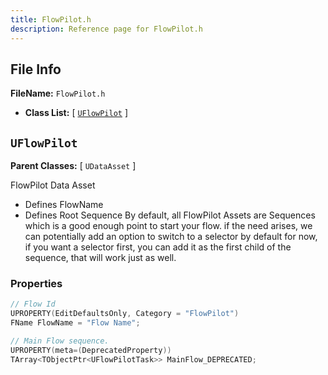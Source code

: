 ```yaml
---
title: FlowPilot.h
description: Reference page for FlowPilot.h
---
```


## File Info

__FileName:__ `FlowPilot.h`
- __Class List:__ 
[ [`UFlowPilot`](#uflowpilot) ]


## `UFlowPilot` 


__Parent Classes:__
[ `UDataAsset` ]

 
FlowPilot Data Asset 
- Defines FlowName 
- Defines Root Sequence 
By default, all FlowPilot Assets are Sequences which is a good enough point to start your flow. 
if the need arises, we can potentially add an option to switch to a selector by default 
for now, if you want a selector first, you can add it as the first child of the sequence, that will work just as well. 

### Properties

```cpp
// Flow Id 
UPROPERTY(EditDefaultsOnly, Category = "FlowPilot")
FName FlowName = "Flow Name";

// Main Flow sequence. 
UPROPERTY(meta=(DeprecatedProperty))
TArray<TObjectPtr<UFlowPilotTask>> MainFlow_DEPRECATED;

```
